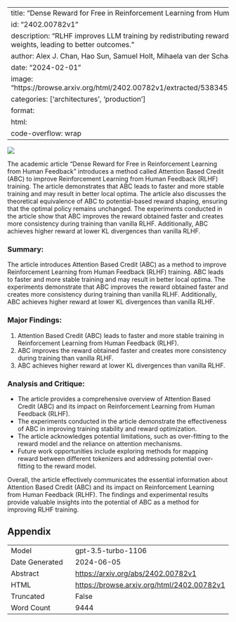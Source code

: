 
---
title: "Dense Reward for Free in Reinforcement Learning from Human Feedback"
id: "2402.00782v1"
description: "RLHF improves LLM training by redistributing rewards based on attention weights, leading to better outcomes."
author: Alex J. Chan, Hao Sun, Samuel Holt, Mihaela van der Schaar
date: "2024-02-01"
image: "https://browse.arxiv.org/html/2402.00782v1/extracted/5383453/images/overview.png"
categories: ['architectures', 'production']
format:
  html:
    code-overflow: wrap
---

![](https://browse.arxiv.org/html/2402.00782v1/extracted/5383453/images/overview.png)

The academic article "Dense Reward for Free in Reinforcement Learning from Human Feedback" introduces a method called Attention Based Credit (ABC) to improve Reinforcement Learning from Human Feedback (RLHF) training. The article demonstrates that ABC leads to faster and more stable training and may result in better local optima. The article also discusses the theoretical equivalence of ABC to potential-based reward shaping, ensuring that the optimal policy remains unchanged. The experiments conducted in the article show that ABC improves the reward obtained faster and creates more consistency during training than vanilla RLHF. Additionally, ABC achieves higher reward at lower KL divergences than vanilla RLHF.

### Summary:
The article introduces Attention Based Credit (ABC) as a method to improve Reinforcement Learning from Human Feedback (RLHF) training. ABC leads to faster and more stable training and may result in better local optima. The experiments demonstrate that ABC improves the reward obtained faster and creates more consistency during training than vanilla RLHF. Additionally, ABC achieves higher reward at lower KL divergences than vanilla RLHF.

### Major Findings:
1. Attention Based Credit (ABC) leads to faster and more stable training in Reinforcement Learning from Human Feedback (RLHF).
2. ABC improves the reward obtained faster and creates more consistency during training than vanilla RLHF.
3. ABC achieves higher reward at lower KL divergences than vanilla RLHF.

### Analysis and Critique:
- The article provides a comprehensive overview of Attention Based Credit (ABC) and its impact on Reinforcement Learning from Human Feedback (RLHF).
- The experiments conducted in the article demonstrate the effectiveness of ABC in improving training stability and reward optimization.
- The article acknowledges potential limitations, such as over-fitting to the reward model and the reliance on attention mechanisms.
- Future work opportunities include exploring methods for mapping reward between different tokenizers and addressing potential over-fitting to the reward model.

Overall, the article effectively communicates the essential information about Attention Based Credit (ABC) and its impact on Reinforcement Learning from Human Feedback (RLHF). The findings and experimental results provide valuable insights into the potential of ABC as a method for improving RLHF training.

## Appendix

|          |          |
|----------|----------|
| Model     | gpt-3.5-turbo-1106       |
| Date Generated     | 2024-06-05       |
| Abstract | [https://arxiv.org/abs/2402.00782v1](https://arxiv.org/abs/2402.00782v1)        |
| HTML     | [https://browse.arxiv.org/html/2402.00782v1](https://browse.arxiv.org/html/2402.00782v1)       |
| Truncated       | False       |
| Word Count       | 9444       |